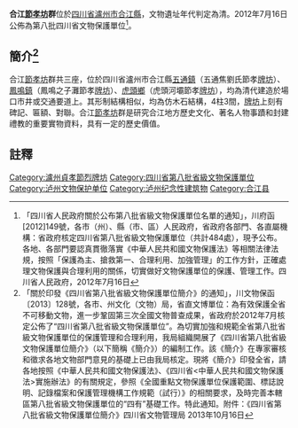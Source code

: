 {{msg:四川省文物保護單位
|名稱 = 合江[[節孝坊|節孝坊]]群
|編號 = 128
|圖片 = 
|級別 = S8
|分類 = 
|時代 = [[清代|清代]]
|地点 = [[四川省|四川省]][[瀘州市|瀘州市]][[合江縣|合江縣]]
|坐標 =
|登錄 = 2012年7月16日
}}
'''合江[[節孝坊|節孝坊]]群'''位於[[四川省|四川省]][[瀘州市|瀘州市]][[合江縣|合江縣]]，文物遺址年代判定為清。2012年7月16日公佈為第八批四川省文物保護單位<ref>「四川省人民政府關於公布第八批省級文物保護單位名單的通知」，川府函[2012]149號，各市（州）、縣（市、區）人民政府，省政府各部門、各直屬機構：省政府核定四川省第八批省級文物保護單位（共計484處），現予公布。各地、各部門要認真貫徹落實《中華人民共和國文物保護法》等相關法律法規，按照「保護為主、搶救第一、合理利用、加強管理」的工作方針，正確處理文物保護與合理利用的關係，切實做好文物保護單位的保護、管理工作。四川省人民政府，2012年7月16日</ref>。
== 簡介<ref>「關於印發《四川省第八批省級文物保護單位簡介》的通知」，川文物保函〔2013〕128號，各市、州文化（文物）局，省直文博單位：為有效保護全省不可移動文物，進一步鞏固第三次全國文物普查成果，省政府於2012年7月核定公佈了“四川省第八批省級文物保護單位”。為切實加強和規範全省第八批省級文物保護單位的保護管理和合理利用，我局組織開展了《四川省第八批省級文物保護單位簡介》（以下簡稱《簡介》）的編制工作。該《簡介》在專家審核和徵求各地文物部門意見的基礎上已由我局核定。現將《簡介》印發全省，請各地按照《中華人民共和國文物保護法》、《四川省<中華人民共和國文物保護法>實施辦法》的有關規定，參照《全國重點文物保護單位保護範圍、標誌說明、記錄檔案和保護管理機構工作規範（試行）》的相關要求，及時完善本轄區第八批省級文物保護單位的“四有”基礎工作。特此通知。附件：《四川省第八批省級文物保護單位簡介》四川省文物管理局  2013年10月16日</ref> ==
合江[[節孝坊|節孝坊]]群共三座，位於四川省瀘州市合江縣[[五通鎮|五通鎮]]（五通焦劉氏節孝[[牌坊|牌坊]]）、[[鳳鳴鎮|鳳鳴鎮]]（鳳鳴之子灘節孝[[牌坊|牌坊]]）、[[虎頭鄉|虎頭鄉]]（虎頭河壩節孝[[牌坊|牌坊]]），均為清代建造於場口市井或交通要道上。其形制結構相似，均為仿木石結構，4柱3間，[[牌坊|牌坊]]上刻有碑記、匾額、對聯。合江[[節孝坊|節孝坊]]群是研究合江地方歷史文化、著名人物事蹟和封建禮教的重要實物資料，具有一定的歷史價值。
==註釋==
{{reflist}}
{{泸州市境内的四川省文物保护单位}}

{{DEFAULTSORT:H}}
[[Category:瀘州貞孝節烈牌坊|Category:瀘州貞孝節烈牌坊]]
[[Category:四川省第八批省級文物保護單位|Category:四川省第八批省級文物保護單位]]
[[Category:泸州文物保护单位|Category:泸州文物保护单位]]
[[Category:泸州纪念性建筑物|Category:泸州纪念性建筑物]]
[[Category:合江县|Category:合江县]]